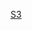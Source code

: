 {{Routemap|title=南京地铁S3号线|title-bg={{南京地铁颜色|S3}} |inline=<includeonly>yes</includeonly>|map=
\utENDEa\utENDEa
HUBrg-R\utXBHF-L!~HUB-Lq\utXBHF-R!~HUBlg-L~~ ~~[[南京南站 (地铁)|南京南站]] [[File:BSicon LDER.svg|20px|link=南京南站]] {{南京地铁线路名|1|1}}{{南京地铁线路名|3|3}}{{南京地铁线路名|S1|S1}}
utCONTgq\utXBHF-Rq!~HUB-R\utKRZt\utKRZt!~HUB-L\utCONTfq~~ ~~ ~~ ~~ {{rmr|R=R|L=L|中国药科大学 {{南京地铁线路名|1}} 迈皋桥}}
utCONTgq\utXBHF-Lq!~HUB-R\utKRZt\utKRZt!~HUB-L\utCONTfq~~ ~~ ~~ ~~ {{rmr|R=R|L=L|秣周东路 {{南京地铁线路名|3}} 林场}}
\HUB-R\utSTR\utSTRl!~HUB-L\utCONTfq~~ ~~ ~~ ~~ {{rmr|R=R|{{南京地铁线路名|S1}} 空港新城江宁站}} 
CONTgq\BHFq!~HUBlf-R\umtKRZ!~HUB-Rq\ABZq+r!~HUBrf-L\CONTfq~~ ~~ ~~ ~~[[宁安客运专线]]往[[安庆站]]{{rmri|r}}
\utBHF\STR!~MFADEf~~ ~~[[景明佳园站|景明佳园]] ~~ ~~{{rmri|l}}{{BSsplit|[[京沪高速铁路]]往[[上海虹桥站]]|[[宁杭城际铁路]]往[[杭州东站]]}}
utBHF~~ ~~[[铁心桥站|铁心桥]]
utBHF~~ ~~[[春江路站|春江路]]
utBHF~~ ~~[[贾西站|贾西]]
uCONTgq\utKRZ\uSTR+r~~ ~~ ~~ ~~ {{rmr|L=L|经天路 {{南京地铁线路名|2}}}} 
HUBrg\utBHF!~HUBq\uKBHFxe!~HUBeq~~ ~~[[油坊桥站|油坊桥]] {{南京地铁线路名|2|2}}{{南京地铁线路名|8|8}}
uextCONTgq\uextBHFq!~HUBe\uetKRZt\uexKRZt\uextCONTfq~~ ~~ ~~ ~~{{rmr|R=R|L=L|{{南京地铁线路名|8}}}}
\\utSTR\uexSTRl\uexCONTfq~~ ~~ ~~ ~~ {{rmr|R=R|{{南京地铁线路名|2}} 鱼嘴}} 
uextCONTgq\utTINTxt\uextCONTfq~~ ~~[[永初路站|永初路]] {{南京地铁线路名|7|7}} ~~ ~~{{rmr|R=R|L=L|仙新路 {{南京地铁线路名|7}} 西善桥}}
utBHF~~ ~~[[平良大街站|平良大街]]
utBHF~~ ~~[[吴侯街站|吴侯街]]
utBHF~~ ~~[[高庙路站|高庙路]]
utSTRe
uBHF~~ ~~[[天保站|天保]]
uexhCONTgq\uexhSTR+r\uhSTRa@g\\~~ ~~ ~~ ~~{{rmr|L=L|丹霞路站 {{南京地铁线路名|9}}}} 
uexhBHF!~HUBaq\uhBHF!~HUBeq\~~ ~~[[刘村站_(南京地铁)|刘村]] {{南京地铁线路名|9|9}}
\uexhSTRl\uehKRZhu\uexhCONTfq\~~ ~~ ~~ ~~{{rmr|R=R|{{南京地铁线路名|9}} 新城大街站}} 
\uhSTR\hSTR!~MFADEg
WASSERq\uhKRZW\hKRZW ~~ ~~ ~~ ~~[[南京大胜关长江大桥 (铁路)|大胜关大桥]]跨[[长江]]
\uhSTR\hSTR!~MFADEf~~ ~~ ~~ ~~{{BSsplit|[[京沪高速铁路]]往[[北京南站]]|[[沪汉蓉快速客运通道]]往[[汉口站]]}}{{rmri|d}}
\\uhSTR\uexhSTR+l\uexhCONTfq~~ ~~ ~~ ~~ {{rmr|R=R|{{南京地铁线路名|11}} 浦洲路}} 
\\uhBHF!~HUBaq\uexhBHF!~HUBeq\~~ ~~[[马骡圩站|马骡圩]] {{南京地铁线路名|11|11}}
\uhSTR\uexhENDEe
\uhBHF\~~ ~~[[兰花塘站|兰花塘]]
uhBHF~~ ~~[[双垅站|双垅]]
uhBHF~~ ~~[[石碛河站|石碛河]]
uhBHF~~ ~~[[桥林新城站|桥林新城]]
uhBHF~~ ~~[[林山站|林山]]
uhBHF~~ ~~[[高家冲站|高家冲]]
uKDSTaq\uhSTRaq\uhABZgr\\~~ ~~ ~~[[桥林车辆段]]
uhENDEe
}}<noinclude>
{{Rdt intro|[[南京地铁S3号线]]}}

[[Category:南京地鐵RDT|S3]]

</noinclude>